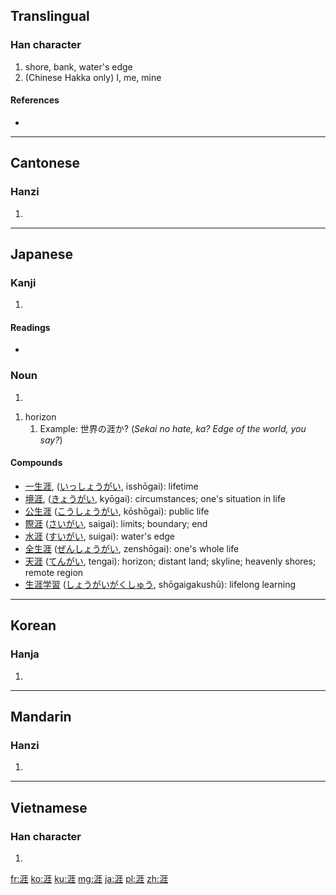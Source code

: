==Translingual==

===Han character===
{{Han char|rn=85|rad=水|as=08|sn=11|four=3111<sub>4</sub>|canj=水一土土 (EMGG)}}

# shore, bank, water's edge
# (Chinese Hakka only) I, me, mine

====References====
* {{Han ref|kx=0627.380|dkj=17582|dj=1029.240|hdz=31643.070|uh=6DAF|ud=28079|bh=B250|bd=45648}}

----

==Cantonese==

===Hanzi===
{{yue-hanzi|jyut=|y=ngaai4}}

# {{defn|lang=yue|sort=水08}}

----

==Japanese==

===Kanji===
{{ja-kanji|grade=c|rs=水08}}

# {{defn|lang=ja|sort=水08}}

====Readings====
* {{ja-readings|on=[[がい]] (gai)|kun=[[きし]] (kishi), [[はて]] (hate)}}

===Noun===
#{{ja-noun|(k)|hira=はて|rom=hate}}

#horizon
##Example: 世界の涯か? (''Sekai no hate, ka? Edge of the world, you say?'')

====Compounds====
*[[一生涯]], ([[いっしょうがい]], isshōgai): lifetime
*[[境涯]], ([[きょうがい]], kyōgai): circumstances; one's situation in life
*[[公生涯]] ([[こうしょうがい]], kōshōgai): public life
*[[際涯]] ([[さいがい]], saigai): limits; boundary; end
*[[水涯]] ([[すいがい]], suigai): water's edge
*[[全生涯]] ([[ぜんしょうがい]], zenshōgai): one's whole life
*[[天涯]] ([[てんがい]], tengai): horizon; distant land; skyline; heavenly shores; remote region
*[[生涯学習]] ([[しょうがいがくしゅう]], shōgaigakushū): lifelong learning

----

==Korean==

===Hanja===
{{ko-hanja|hangeul=[[애]], [[의]]|eumhun=|rv=ae, ui|mr=ae, ŭi|y=ay, uy}}

# {{defn|lang=ko|sort=水08}}

----

==Mandarin==

===Hanzi===
{{cmn-hanzi|pin=[[shì]] ([[shi4]]), [[yá]] ([[ya2]]), [[yì]] ([[yi4]])|wg=shih<sup>4</sup>, ya<sup>2</sup>, i<sup>4</sup>}}

# {{defn|lang=cmn|sort=水08}}

----

==Vietnamese==

===Han character===
{{vi-hantu|[[nhai]], [[rượi]], [[nhười]], [[rười]], [[nhầy]]|rs=水08}}

# {{defn|lang=vi|sort=水08}}

[[fr:涯]]
[[ko:涯]]
[[ku:涯]]
[[mg:涯]]
[[ja:涯]]
[[pl:涯]]
[[zh:涯]]